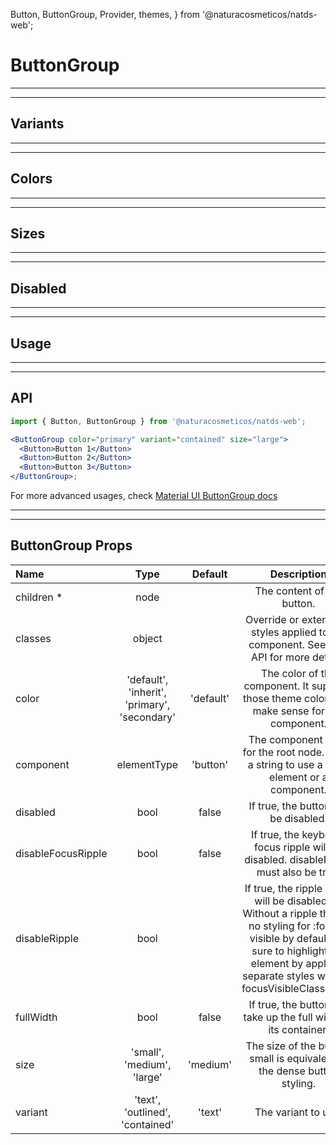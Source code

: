   Button,
  ButtonGroup,
  Provider,
  themes,
} from '@naturacosmeticos/natds-web';

# ButtonGroup

---

---

## Variants

<Provider theme={themes.natura.light}>
  <ComponentWithLabel componentList={variants} />
</Provider>

---

---

## Colors

<Provider theme={themes.natura.light}>
  <ComponentWithLabel componentList={colors.contained} />
  <ComponentWithLabel componentList={colors.outlined} />
  <ComponentWithLabel componentList={colors.text} />
</Provider>

---

---

## Sizes

<Provider theme={themes.natura.light}>
  <ComponentWithLabel componentList={sizes} />
</Provider>

---

---

## Disabled

<Provider theme={themes.natura.light}>
  <ComponentWithLabel componentList={disabled} />
</Provider>

---

---

## Usage

<Provider theme={themes.natura.light}>
  <ComponentWithLabel componentList={icons} />
</Provider>

---

---

## API

```jsx highlight-line="2"
import { Button, ButtonGroup } from '@naturacosmeticos/natds-web';

<ButtonGroup color="primary" variant="contained" size="large">
  <Button>Button 1</Button>
  <Button>Button 2</Button>
  <Button>Button 3</Button>
</ButtonGroup>;
```

For more advanced usages, check [Material UI ButtonGroup docs](https://material-ui.com/components/buttons/#grouped-buttons)

---

---

## ButtonGroup Props

| Name               |                     Type                     |  Default  |                                                                                                   Description                                                                                                    |
| :----------------- | :------------------------------------------: | :-------: | :--------------------------------------------------------------------------------------------------------------------------------------------------------------------------------------------------------------: |
| children \*        |                     node                     |           |                                                                                            The content of the button.                                                                                            |
| classes            |                    object                    |           |                                                              Override or extend the styles applied to the component. See CSS API for more details.                                                               |
| color              | 'default', 'inherit', 'primary', 'secondary' | 'default' |                                                          The color of the component. It supports those theme colors that make sense for this component.                                                          |
| component          |                 elementType                  | 'button'  |                                                            The component used for the root node. Either a string to use a DOM element or a component.                                                            |
| disabled           |                     bool                     |   false   |                                                                                      If true, the button will be disabled.                                                                                       |
| disableFocusRipple |                     bool                     |   false   |                                                              If true, the keyboard focus ripple will be disabled. disableRipple must also be true.                                                               |
| disableRipple      |                     bool                     |           | If true, the ripple effect will be disabled. ⚠️ Without a ripple there is no styling for :focus-visible by default. Be sure to highlight the element by applying separate styles with the focusVisibleClassName. |
| fullWidth          |                     bool                     |   false   |                                                                        If true, the button will take up the full width of its container.                                                                         |
| size               |          'small', 'medium', 'large'          | 'medium'  |                                                                     The size of the button. small is equivalent to the dense button styling.                                                                     |
| variant            |       'text', 'outlined', 'contained'        |  'text'   |                                                                                               The variant to use.                                                                                                |
